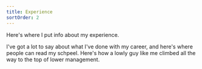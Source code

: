 ```yaml
---
title: Experience
sortOrder: 2
---
```


Here's where I put info about my experience.

I've got a lot to say about what I've done with my career, and here's where
people can read my schpeel. Here's how a lowly guy like me climbed all the
way to the top of lower management.
